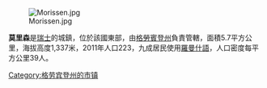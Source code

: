 {{otheruses|斯科特·莫里森|subject=瑞士城镇|other=澳大利亚总理}}[[Image:Morissen.jpg|right]]

'''莫里森'''是[[瑞士|瑞士]]的城鎮，位於該國東部，由[[格勞賓登州|格勞賓登州]]負責管轄，面積5.7平方公里，海拔高度1,337米，2011年人口223，九成居民使用[[羅曼什語|羅曼什語]]，人口密度每平方公里39人。

{{Switzerland-geo-stub}}
[[Category:格劳宾登州的市镇|Category:格劳宾登州的市镇]]